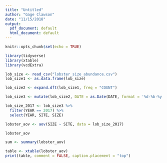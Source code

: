 ```yaml
---
title: "Untitled"
author: "Gage Clawson"
date: "11/15/2018"
output:
  pdf_document: default
  html_document: default
---
```


```r
knitr::opts_chunk$set(echo = TRUE)

library(tidyverse)
library(xtable)
library(vcdExtra)
```

```r
lob_size <- read_csv("lobster_size_abundance.csv")
lob_size1 <- as.data.frame(lob_size)

lob_size2 <- expand.dft(lob_size1, freq = "COUNT")

lob_size3 <- mutate(lob_size2, DATE = as.Date(DATE, format = '%d-%b-%y'))

lob_size_2017 <- lob_size3 %>%
  filter(YEAR == 2017) %>%
  select(YEAR, SITE, SIZE)

lobster_aov <- aov(SIZE ~ SITE, data = lob_size_2017)

lobster_aov

sum <- summary(lobster_aov)
```

```r
table <- xtable(lobster_aov)
print(table, comment = FALSE, caption.placement = "top")
```

